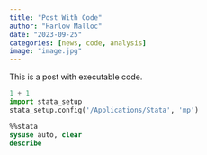 ```yaml
---
title: "Post With Code"
author: "Harlow Malloc"
date: "2023-09-25"
categories: [news, code, analysis]
image: "image.jpg"
---
```


This is a post with executable code.

```python
1 + 1
import stata_setup
stata_setup.config('/Applications/Stata', 'mp')
```


```stata
%%stata
sysuse auto, clear
describe
```
